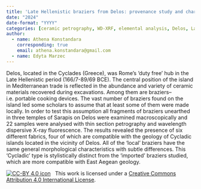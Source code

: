 ```yaml
---
title: 'Late Hellenistic braziers from Delos: provenance study and characterisation of "Cycladic" type'
date: "2024"
date-format: "YYYY"
categories: [ceramic petrography, WD-XRF, elemental analysis, Delos, Late Hellenistic, braziers, provenance, Cyclades, Eastern Mediterranean, East Aegean, trade]
author: 
  - name: Athena Konstandara
    corresponding: true
    email: athena.konstandara@gmail.com
  - name: Edyta Marzec
---
```


Delos, located in the Cyclades (Greece), was Rome's ‘duty free’ hub in the Late Hellenistic period (166/7-89/69 BCE). The central position of the island in Mediterranean trade is reflected in the abundance and variety of ceramic materials recovered during excavations. Among them are braziers–i.e. portable cooking devices. The vast number of braziers found on the island led some scholars to assume that at least some of them were made locally. In order to test this assumption all fragments of braziers unearthed in three temples of Sarapis on Delos were examined macroscopically and 22 samples were analysed with thin section petrography and wavelength dispersive X-ray fluorescence. The results revealed the presence of six different fabrics, four of which are compatible with the geology of Cycladic islands located in the vicinity of Delos. All of the ‘local’ braziers have the same general morphological characteristics with subtle differences. This ‘Cycladic’ type is stylistically distinct from the ‘imported’ braziers studied, which are more compatible with East Aegean geology.

[![CC-BY 4.0 icon](https://i.creativecommons.org/l/by/4.0/88x31.png)](http://creativecommons.org/licenses/by/4.0/)&nbsp;&nbsp; This work is licensed under a [Creative Commons Attribution 4.0 International License](https://creativecommons.org/licenses/by/4.0/). 

